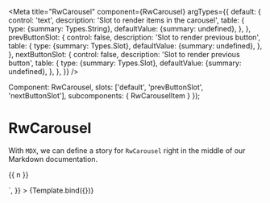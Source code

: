 

<Meta
  title="RwCarousel"
  component={RwCarousel}
  argTypes={{
    default: {
      control: 'text',
      description: 'Slot to render items in the carousel',
      table: {
        type: {summary: Types.String},
        defaultValue: {summary: undefined},
      },
    },
    prevButtonSlot: {
      control: false,
      description: 'Slot to render previous button',
      table: {
        type: {summary: Types.Slot},
        defaultValue: {summary: undefined},
      },
    },
    nextButtonSlot: {
      control: false,
      description: 'Slot to render previous button',
      table: {
        type: {summary: Types.Slot},
        defaultValue: {summary: undefined},
      },
    },
  }}
/>

  Component: RwCarousel,
  slots: ['default', 'prevButtonSlot', 'nextButtonSlot'],
  subcomponents: { RwCarouselItem }
});

# RwCarousel

With `MDX`, we can define a story for `RwCarousel` right in the middle of our
Markdown documentation.

<Canvas withSource='none'>
  <Story
    name="Default"
    args={{
      default: `
    <RwCarouselItem v-for="n in 20" :key="n">
        <div class="colored_card"> <p>{{ n }} </p>
        </div>
    </RwCarouselItem>
`,
    }}
  >
    {Template.bind({})}
  </Story>
</Canvas>


<Source
  language='html'
  dark
  format={false}
  code={DEFAULT_CODE}
/>

<ArgsTable story="Default"/>
